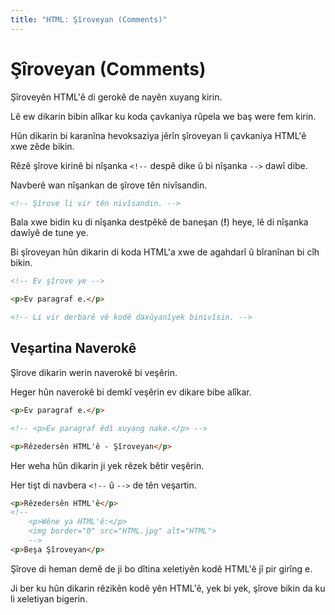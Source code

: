 ```yaml
---
title: "HTML: Şîroveyan (Comments)"
---
```


# **Şîroveyan (Comments)**

Şîroveyên HTML'ê di gerokê de nayên xuyang kirin.

Lê ew dikarin bibin alîkar ku koda çavkaniya rûpela we baş were fem kirin.

Hûn dikarin bi karanîna hevoksaziya jêrîn şîroveyan li çavkaniya HTML'ê xwe zêde bikin.

Rêzê şîrove kirinê bi nîşanka `<!--` despê dike û bi nîşanka `-->` dawî dibe.

Navberê wan nîşankan de şîrove tên nivîsandin.

```html copy showLineNumbers
<!-- Şîrove li vir tên nivîsandin. -->
```

Bala xwe bidin ku di nîşanka destpêkê de baneşan (**!**) heye, lê di nîşanka dawîyê de tune ye.

Bi şîroveyan hûn dikarin di koda HTML'a xwe de agahdarî û bîranînan bi cîh bikin.

```html copy showLineNumbers
<!-- Ev şîrove ye -->

<p>Ev paragraf e.</p>

<!-- Li vir derbarê vê kodê daxûyanîyek binivîsin. -->
```

## **Veşartina Naverokê**

Şîrove dikarin werin naverokê bi veşêrin.

Heger hûn naverokê bi demkî veşêrin ev dikare bibe alîkar.

```html copy showLineNumbers
<p>Ev paragraf e.</p>

<!-- <p>Ev paragraf êdî xuyang nake.</p> -->

<p>Rêzedersên HTML'ê - Şîroveyan</p>
```

Her weha hûn dikarin ji yek rêzek bêtir veşêrin.

Her tişt di navbera `<!--` û `-->` de tên veşartin.

```html copy showLineNumbers
<p>Rêzedersên HTML'ê</p>
<!--
    <p>Wêne ya HTML'ê:</p>
    <img border="0" src="HTML.jpg" alt="HTML">
    -->
<p>Beşa Şîroveyan</p>
```

Şîrove di heman demê de ji bo dîtina xeletiyên kodê HTML'ê jî pir girîng e.

Ji ber ku hûn dikarin rêzikên kodê yên HTML'ê, yek bi yek, şîrove bikin da ku li xeletiyan bigerin.
